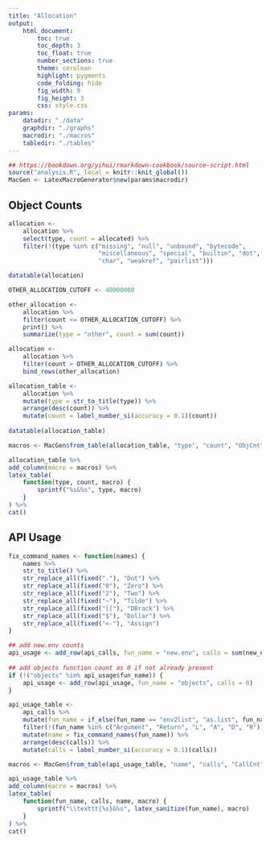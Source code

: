 ```yaml
---
title: "Allocation"
output:
    html_document:
        toc: true
        toc_depth: 3
        toc_float: true
        number_sections: true
        theme: cerulean
        highlight: pygments
        code_folding: hide
        fig_width: 9
        fig_height: 3
        css: style.css
params:
    datadir: "./data"
    graphdir: "./graphs"
    macrodir: "./macros"
    tabledir: "./tables"
---
```


```r
## https://bookdown.org/yihui/rmarkdown-cookbook/source-script.html
source("analysis.R", local = knitr::knit_global())
MacGen <- LatexMacroGenerator$new(params$macrodir)
```

## Object Counts

```r
allocation <-
    allocation %>%
    select(type, count = allocated) %>%
    filter(!(type %in% c("missing", "null", "unbound", "bytecode", 
                         "miscellaneous", "special", "builtin", "dot",
                         "char", "weakref", "pairlist")))

datatable(allocation)

OTHER_ALLOCATION_CUTOFF <- 40000000

other_allocation <-
    allocation %>% 
    filter(count <= OTHER_ALLOCATION_CUTOFF) %>%
    print() %>%
    summarize(type = "other", count = sum(count))

allocation <-
    allocation %>%
    filter(count > OTHER_ALLOCATION_CUTOFF) %>%
    bind_rows(other_allocation)

allocation_table <-
    allocation %>%
    mutate(type = str_to_title(type)) %>%
    arrange(desc(count)) %>%
    mutate(count = label_number_si(accuracy = 0.1)(count))
    
datatable(allocation_table)

macros <- MacGen$from_table(allocation_table, "type", "count", "ObjCnt")

allocation_table %>%
add_column(macro = macros) %>%
latex_table(
    function(type, count, macro) {
        sprintf("%s&%s", type, macro)
    }
) %>%
cat()
```

## API Usage

```r
fix_command_names <- function(names) {
    names %>%
    str_to_title() %>%
    str_replace_all(fixed("."), "Dot") %>%
    str_replace_all(fixed("0"), "Zero") %>%
    str_replace_all(fixed("2"), "Two") %>%
    str_replace_all(fixed("~"), "Tilde") %>%
    str_replace_all(fixed("[["), "DBrack") %>%
    str_replace_all(fixed("$"), "Dollar") %>%
    str_replace_all(fixed("<-"), "Assign")
}

## add new.env counts
api_usage <- add_row(api_calls, fun_name = "new.env", calls = sum(new_env$count))
    
## add objects function count as 0 if not already present
if (!("objects" %in% api_usage$fun_name)) {
    api_usage <- add_row(api_usage, fun_name = "objects", calls = 0)
}

api_usage_table <-
    api_calls %>%
    mutate(fun_name = if_else(fun_name == "env2list", "as.list", fun_name)) %>%
    filter(!(fun_name %in% c("Argument", "Return", "L", "A", "D", "R"))) %>%
    mutate(name = fix_command_names(fun_name)) %>%
    arrange(desc(calls)) %>%
    mutate(calls = label_number_si(accuracy = 0.1)(calls))

macros <- MacGen$from_table(api_usage_table, "name", "calls", "CallCnt")

api_usage_table %>%
add_column(macro = macros) %>%
latex_table(
    function(fun_name, calls, name, macro) {
        sprintf("\\texttt{%s}&%s", latex_sanitize(fun_name), macro)
    }
) %>%
cat()
```
